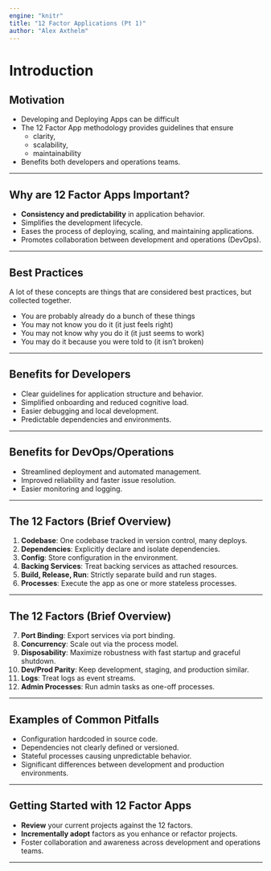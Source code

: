 ```yaml
---
engine: "knitr"
title: "12 Factor Applications (Pt 1)"
author: "Alex Axthelm"
---
```


# Introduction

## Motivation

- Developing and Deploying Apps can be difficult
- The 12 Factor App methodology provides guidelines that ensure
  - clarity,
  - scalability, 
  - maintainability
- Benefits both developers and operations teams.

---

## Why are 12 Factor Apps Important?

- **Consistency and predictability** in application behavior.
- Simplifies the development lifecycle.
- Eases the process of deploying, scaling, and maintaining applications.
- Promotes collaboration between development and operations (DevOps).

---

## Best Practices

A lot of these concepts are things that are considered best practices, but
collected together.

- You are probably already do a bunch of these things
- You may not know you do it (it just feels right)
- You may not know why you do it (it just seems to work)
- You may do it because you were told to (it isn't broken)

---

## Benefits for Developers

- Clear guidelines for application structure and behavior.
- Simplified onboarding and reduced cognitive load.
- Easier debugging and local development.
- Predictable dependencies and environments.

---

## Benefits for DevOps/Operations

- Streamlined deployment and automated management.
- Improved reliability and faster issue resolution.
- Easier monitoring and logging.

---

## The 12 Factors (Brief Overview)

1. **Codebase**: One codebase tracked in version control, many deploys.
2. **Dependencies**: Explicitly declare and isolate dependencies.
3. **Config**: Store configuration in the environment.
4. **Backing Services**: Treat backing services as attached resources.
5. **Build, Release, Run**: Strictly separate build and run stages.
6. **Processes**: Execute the app as one or more stateless processes.

---

## The 12 Factors (Brief Overview)

7. **Port Binding**: Export services via port binding.
8. **Concurrency**: Scale out via the process model.
9. **Disposability**: Maximize robustness with fast startup and graceful shutdown.
10. **Dev/Prod Parity**: Keep development, staging, and production similar.
11. **Logs**: Treat logs as event streams.
12. **Admin Processes**: Run admin tasks as one-off processes.

---

## Examples of Common Pitfalls

- Configuration hardcoded in source code.
- Dependencies not clearly defined or versioned.
- Stateful processes causing unpredictable behavior.
- Significant differences between development and production environments.

---

## Getting Started with 12 Factor Apps

- **Review** your current projects against the 12 factors.
- **Incrementally adopt** factors as you enhance or refactor projects.
- Foster collaboration and awareness across development and operations teams.

---
